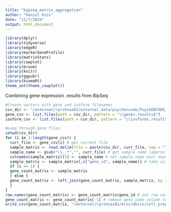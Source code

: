 ```yaml
---
title: "bipseq_matrix_aggregation"
author: "Daniel Kiss"
date: "11/7/2024"
output: html_document
---
```


```r
library(dplyr)
library(tidyverse)
library(edgeR)
library(markerGeneProfile)
library(matrixStats)
library(cowplot)
library(broom)
library(knitr)
library(ggpubr)
library(biomaRt)
theme_set(theme_cowplot())
```

Combining gene expression .results from BipSeq
```r
#Create vectors with gene and isoform filenames
csv_dir <- "/external/rprshnas01/external_data/psychencode/PsychENCODE/BipSeq/RNAseq/"
gene_csv <- list.files(path = csv_dir, pattern = "\\genes.results$")
isoform_csv <- list.files(path = csv_dir, pattern = "\\isoforms.results$")

#Loop through gene files
setwd(csv_dir)
for (i in 1:length(gene_csv)) {
  curr_file <- gene_csv[i] # get current file 
  sample_matrix <- read.delim(file = paste(csv_dir, curr_file, sep = "")) # intake current file table
  sample_name <- gsub("\\..*","", curr_file) # get sample name (approximate)
  colnames(sample_matrix)[5] <- sample_name # set sample name over expected counts column
  sample_matrix <- sample_matrix[,c("gene_id", sample_name)] # take columns of interest
  if (i == 1) {
  gene_count_matrix <- sample_matrix
  } else {
  gene_count_matrix <- left_join(gene_count_matrix, sample_matrix, by = "gene_id")
  }
}
row.names(gene_count_matrix) <- gene_count_matrix$gene_id # set row names as gene names
gene_count_matrix <- gene_count_matrix[-1] # remove gene name column to make object pure matrix
write.csv(gene_count_matrix, "/external/rprshnas01/kcni/dkiss/cell_prop_psychiatry/data/BipSeq_count_matrix.csv", row.names = F, col.names = T)

```
